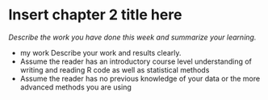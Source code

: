 # Insert chapter 2 title here

*Describe the work you have done this week and summarize your learning.*

- my work Describe your work and results clearly. 
- Assume the reader has an introductory course level understanding of writing and reading R code as well as statistical methods
- Assume the reader has no previous knowledge of your data or the more advanced methods you are using  
